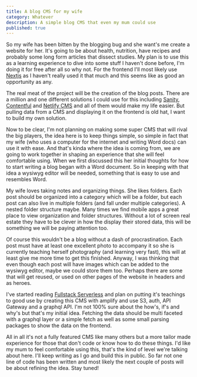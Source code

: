 ```yaml
---
title: A blog CMS for my wife
category: Whatever
description: A simple blog CMS that even my mum could use
published: true
---
```


So my wife has been bitten by the blogging bug and she want's me create a website for her. It's going to be about health, nutrition, have recipes and probably some long form articles that dissect studies. My plan is to use this as a learning experience to dive into some stuff I haven't done before, I'm doing it for free after all so why not. For the frontend I'll most likely use [Nextjs](https://nextjs.org/) as I haven't really used it that much and this seems like as good an opportunity as any.

The real meat of the project will be the creation of the blog posts. There are a million and one different solutions I could use for this including [Sanity](https://www.sanity.io/), [Contentful](https://www.contentful.com/) and [Netlify CMS](https://www.netlifycms.org/) and all of them would make my life easier. But pulling data from a CMS and displaying it on the frontend is old hat, I want to build my own solution.

Now to be clear, I'm not planning on making some super CMS that will rival the big players, the idea here is to keep things simple, so simple in fact that my wife (who uses a computer for the internet and writing Word docs) can use it with ease. And that's kinda where the idea is coming from, we are going to work together in shaping an experience that she will feel comfortable using. When we first discussed this her initial thoughts for how to start writing a blog began with a Word document. So in keeping with that idea a wysiwyg editor will be needed, something that is easy to use and resembles Word.

My wife loves taking notes and organizing things. She likes folders. Each post should be organized into a category which will be a folder, but each post can also live in multiple folders (and fall under multiple categories). A nested folder structure maybe. Many times we find mobile apps a great place to view organization and folder structures. Without a lot of screen real estate they have to be clever in how the display their stored data, this will be something we will be paying attention too.

Of course this wouldn't be a blog without a dash of procrastination. Each post must have at least one excellent photo to accompany it so she is currently teaching herself photography (and learning very fast), this will at least give me more time to get this finished. Anyway, I was thinking that even though each post will have images which can be added to the wysiwyg editor, maybe we could store them too. Perhaps there are some that will get reused, or used on other pages of the website in headers and as heroes.

I've started reading [Fullstack Serverless](https://www.oreilly.com/library/view/full-stack-serverless/9781492059882/) and plan on putting it's teachings to good use by creating this CMS with amplify and use S3, auth, API Gateway and a graphql API. I'm not 100% sure about the how's, if's and why's but that's my initial idea. Fetching the data should be multi faceted with a graphql layer or a simple fetch as well as some small parsing packages to show the data on the frontend.

All in all it's not a fully featured CMS like many others but a more tailor made experience for those that don't code or know how to do these things. I'd like my mum to feel comfortable using this, that's the kind of level we're talking about here. I'll keep writing as I go and build this in public. So far not one line of code has been written and most likely the next couple of posts will be about refining the idea. Stay tuned!
